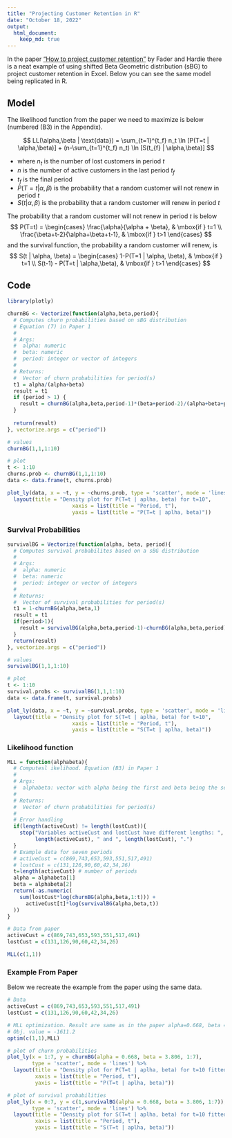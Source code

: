 ```yaml
---
title: "Projecting Customer Retention in R"
date: "October 18, 2022"
output: 
  html_document:
    keep_md: true
---
```



In the paper [“How to project customer retention”](https://faculty.wharton.upenn.edu/wp-content/uploads/2012/04/Fader_hardie_jim_07.pdf) by Fader and Hardie there is a neat example of using shifted Beta Geometric distribution (sBG) to project customer retention in Excel. Below you can see the same model being replicated in R.

## Model

The likelihood function from the paper we need to maximize is below (numbered (B3) in the Appendix).

$$
LL(\alpha,\beta | \text{data}) = \sum_{t=1}^{t_f} n_t \ln [P(T=t | \alpha,\beta)] + 
(n-\sum_{t=1}^{t_f} n_t) \ln [S(t_{f} | \alpha,\beta)] 
$$
  
  - where $n_t$ is the number of lost customers in period $t$
  - $n$ is the number of active customers in the last period $t_f$
  - $t_f$ is the final period
  - $P(T=t|α,β)$ is the probability that a random customer will not renew in period $t$
  - $S(t|α,β)$ is the probability that a random customer will renew in period $t$

The probability that a random customer will not renew in period $t$ is below
$$
P(T=t) = \begin{cases} \frac{\alpha}{\alpha + \beta}, & \mbox{if } t=1 \\ 
\frac{\beta+t-2}{\alpha+\beta+t-1}, & \mbox{if } t>1 \end{cases}
$$
and the survival function, the probability a random customer will renew, is
$$
S(t | \alpha, \beta) = \begin{cases} 1-P(T=1 | \alpha, \beta), & \mbox{if } t=1 \\ 
S(t-1) - P(T=t | \alpha,\beta), & \mbox{if } t>1 \end{cases}
$$

## Code

```r
library(plotly)

churnBG <- Vectorize(function(alpha,beta,period){
  # Computes churn probabilities based on sBG distribution
  # Equation (7) in Paper 1
  #
  # Args:
  #  alpha: numeric
  #  beta: numeric
  #  period: integer or vector of integers
  #
  # Returns:
  #  Vector of churn probabilities for period(s) 
  t1 = alpha/(alpha+beta)
  result = t1
  if (period > 1) {
    result = churnBG(alpha,beta,period-1)*(beta+period-2)/(alpha+beta+period-1)
  }
  
  return(result)
}, vectorize.args = c("period"))

# values
churnBG(1,1,1:10)

# plot
t <- 1:10
churns.prob <- churnBG(1,1,1:10)
data <- data.frame(t, churns.prob)

plot_ly(data, x = ~t, y = ~churns.prob, type = 'scatter', mode = 'lines') %>%
  layout(title = "Density plot for P(T=t | aplha, beta) for t=10",
                     xaxis = list(title = "Period, t"),
                     yaxis = list(title = "P(T=t | aplha, beta)"))
```

### Survival Probabilities
```r
survivalBG = Vectorize(function(alpha, beta, period){
  # Computes survival probabilites based on a sBG distribution
  #
  # Args:
  #  alpha: numeric
  #  beta: numeric
  #  period: integer or vector of integers
  #
  # Returns:
  #  Vector of survival probabilities for period(s) 
  t1 = 1-churnBG(alpha,beta,1)
  result = t1
  if(period>1){
    result = survivalBG(alpha,beta,period-1)-churnBG(alpha,beta,period)
  }
  return(result)
}, vectorize.args = c("period"))

# values
survivalBG(1,1,1:10)

# plot
t <- 1:10
survival.probs <- survivalBG(1,1,1:10)
data <- data.frame(t, survival.probs)

plot_ly(data, x = ~t, y = ~survival.probs, type = 'scatter', mode = 'lines') %>%
  layout(title = "Density plot for S(T=t | aplha, beta) for t=10",
                     xaxis = list(title = "Period, t"),
                     yaxis = list(title = "S(T=t | aplha, beta)"))
```

### Likelihood function
```r
MLL = function(alphabeta){
  # Computesl ikelihood. Equation (B3) in Paper 1
  #
  # Args:
  #  alphabeta: vector with alpha being the first and beta being the second elements, c(a,b)
  #
  # Returns:
  #  Vector of churn probabilities for period(s) 
  #
  # Error handling
  if(length(activeCust) != length(lostCust)){
    stop("Variables activeCust and lostCust have different lengths: ",
         length(activeCust), " and ", length(lostCust), ".")
  }
  # Example data for seven periods
  # activeCust = c(869,743,653,593,551,517,491)
  # lostCust = c(131,126,90,60,42,34,26)
  t=length(activeCust) # number of periods
  alpha = alphabeta[1]
  beta = alphabeta[2]
  return(-as.numeric(
    sum(lostCust*log(churnBG(alpha,beta,1:t))) +
      activeCust[t]*log(survivalBG(alpha,beta,t))
  ))
}

# Data from paper
activeCust = c(869,743,653,593,551,517,491)
lostCust = c(131,126,90,60,42,34,26)

MLL(c(1,1))
```

### Example From Paper
Below we recreate the example from the paper using the same data.
```r
# Data
activeCust = c(869,743,653,593,551,517,491)
lostCust = c(131,126,90,60,42,34,26)

# MLL optimization. Result are same as in the paper alpha=0.668, beta = 3.806. Good to go
# Obj. value = -1611.2
optim(c(1,1),MLL)

# plot of churn probabilities
plot_ly(x = 1:7, y = churnBG(alpha = 0.668, beta = 3.806, 1:7),
        type = 'scatter', mode = 'lines') %>%
  layout(title = "Density plot for P(T=t | aplha, beta) for t=10 fitted to the example data",
         xaxis = list(title = "Period, t"),
         yaxis = list(title = "P(T=t | aplha, beta)"))

# plot of survival probabilities
plot_ly(x = 0:7, y = c(1,survivalBG(alpha = 0.668, beta = 3.806, 1:7)),
        type = 'scatter', mode = 'lines') %>%
  layout(title = "Density plot for S(T=t | aplha, beta) for t=10 fitted to the example data",
         xaxis = list(title = "Period, t"),
         yaxis = list(title = "S(T=t | aplha, beta)"))
```
